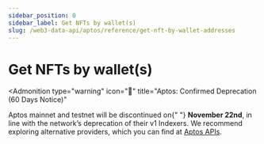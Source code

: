 ```yaml
---
sidebar_position: 0
sidebar_label: Get NFTs by wallet(s)
slug: /web3-data-api/aptos/reference/get-nft-by-wallet-addresses
---
```



# Get NFTs by wallet(s)


<Admonition
  type="warning"
  icon="🚨"
  title="Aptos: Confirmed Deprecation (60 Days Notice)"
>
  <p>
    Aptos mainnet and testnet will be discontinued on{" "}
    <strong>November 22nd</strong>, in line with the network’s deprecation of
    their v1 Indexers. We recommend exploring alternative providers, which you
    can find at <a href="https://aptos.dev/en/build/apis">Aptos APIs</a>.
  </p>
</Admonition>
<ApiReference {...config["aptos-web3"].getNFTByOwners} />
